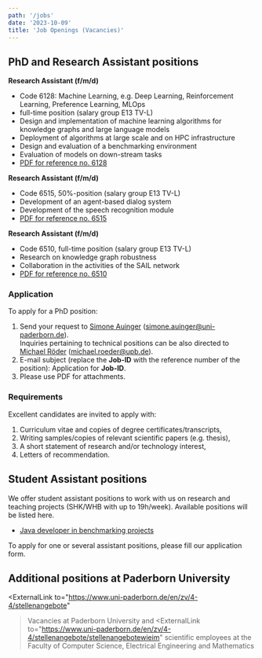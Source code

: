 ```yaml
---
path: '/jobs'
date: '2023-10-09'
title: 'Job Openings (Vacancies)'
---
```


## PhD and Research Assistant positions

**Research Assistant (f/m/d)**
  -  Code 6128: Machine Learning, e.g. Deep Learning, Reinforcement Learning, Preference Learning, MLOps 
  -  full-time position (salary group E13 TV-L)
  -  Design and implementation of machine learning algorithms for knowledge graphs and large language models
  -  Deployment of algorithms at large scale and on HPC infrastructure
  -  Design and evaluation of a benchmarking environment
  -  Evaluation of models on down-stream tasks
  -  [PDF for reference no. 6128](https://www.uni-paderborn.de/fileadmin/zv/4-4/stellenangebote/Kennziffer6127_-_nur_Englisch.pdf)


**Research Assistant (f/m/d)**
  -  Code 6515, 50%-position (salary group E13 TV-L)
  -  Development of an agent-based dialog system
  -  Development of the speech recognition module
  -  [PDF for reference no. 6515](https://www.uni-paderborn.de/fileadmin/zv/4-4/stellenangebote/Kennziffer6515.pdf)


**Research Assistant (f/m/d)**
  -  Code 6510, full-time position (salary group E13 TV-L)
  -  Research on knowledge graph robustness
  -  Collaboration in the activities of the SAIL network
  -  [PDF for reference no. 6510](https://www.uni-paderborn.de/fileadmin/zv/4-4/stellenangebote/Kennziffer6510_-_Englisch_-_NEU.pdf)


### Application

To apply for a PhD position:

1. Send your request to [Simone Auinger](/SimoneAuinger) (<a href="mailto:simone.auinger@uni-paderborn.de">simone.auinger@uni-paderborn.de</a>).  
   Inquiries pertaining to technical positions can be also directed to [Michael Röder](/MichaelRoeder) (<a href="mailto:michael.roeder@upb.de">michael.roeder@upb.de</a>).
2. E-mail subject (replace the __Job-ID__ with the reference number of the position): Application for __Job-ID__.
3. Please use PDF for attachments.


### Requirements

Excellent candidates are invited to apply with:

1. Curriculum vitae and copies of degree certificates/transcripts,
2. Writing samples/copies of relevant scientific papers (e.g. thesis),
3. A short statement of research and/or technology interest,
4. Letters of recommendation.


## Student Assistant positions

We offer student assistant positions to work with us on research and teaching projects (SHK/WHB with up to 19h/week). Available positions will be listed here.

* [Java developer in benchmarking projects](/jobs/StudentAssistant-Java-Benchmarking)

To apply for one or several assistant positions, please fill our <ExternalLink to="https://umfragen.uni-paderborn.de/index.php/143257">application form</ExternalLink>.

## Additional positions at Paderborn University

<ExternalLink
     to="https://www.uni-paderborn.de/en/zv/4-4/stellenangebote"
   >Vacancies at Paderborn University</ExternalLink> and <ExternalLink
     to="https://www.uni-paderborn.de/en/zv/4-4/stellenangebote/stellenangebotewieim"
   >scientific employees at the Faculty of Computer Science, Electrical Engineering and Mathematics</ExternalLink>
